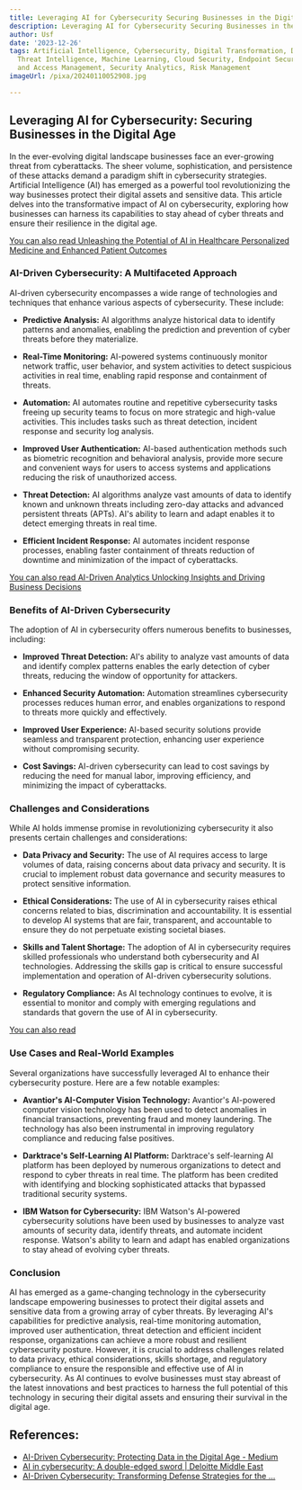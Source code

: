 ```yaml
---
title: Leveraging AI for Cybersecurity Securing Businesses in the Digital Age
description: Leveraging AI for Cybersecurity Securing Businesses in the Digital Age
author: Usf
date: '2023-12-26'
tags: Artificial Intelligence, Cybersecurity, Digital Transformation, Data Security,
  Threat Intelligence, Machine Learning, Cloud Security, Endpoint Security, Identity
  and Access Management, Security Analytics, Risk Management
imageUrl: /pixa/20240110052908.jpg

---
```

## Leveraging AI for Cybersecurity: Securing Businesses in the Digital Age

In the  ever-evolving digital landscape businesses face an ever-growing threat from cyberattacks. The sheer volume,  sophistication, and persistence of these attacks demand  a paradigm shift in cybersecurity strategies. Artificial Intelligence (AI) has emerged as a powerful tool revolutionizing the way businesses protect their digital assets and sensitive data. This article delves into  the transformative  impact of AI on cybersecurity, exploring how businesses can harness its  capabilities to stay ahead of cyber threats and ensure their resilience in the digital age.

[You can also read Unleashing the  Potential of AI in Healthcare Personalized Medicine and Enhanced Patient  Outcomes](Unleashing%20the%20Potential%20of%20AI%20in%20Healthcare%20Personalized%20Medicine%20and%20Enhanced%20Patient%20Outcomes)


### AI-Driven Cybersecurity: A Multifaceted Approach

AI-driven cybersecurity encompasses a wide range of technologies and techniques that enhance various aspects of cybersecurity. These include:

-  **Predictive Analysis:** AI algorithms analyze historical data to identify patterns and  anomalies, enabling the prediction and prevention of cyber threats before they materialize.

- **Real-Time Monitoring:** AI-powered systems continuously monitor network traffic, user behavior, and system activities to detect suspicious activities in real time, enabling rapid response and containment of threats.

- **Automation:** AI automates routine and repetitive  cybersecurity tasks freeing up security teams  to focus on more  strategic and  high-value activities. This includes tasks such as threat detection, incident response and security log analysis.

- **Improved User  Authentication:** AI-based authentication methods such as biometric recognition  and behavioral analysis,  provide more  secure and convenient ways for users to access systems and applications reducing the  risk of unauthorized access.

- **Threat Detection:** AI  algorithms analyze vast amounts of data to identify known and unknown threats including zero-day attacks and advanced persistent threats (APTs). AI's ability to learn and adapt enables it to  detect emerging threats in real time.

- **Efficient Incident Response:** AI automates incident response processes, enabling faster  containment of threats reduction of downtime and minimization of the  impact of cyberattacks.

[You can also read AI-Driven  Analytics Unlocking Insights and Driving Business Decisions](AI-Driven%20Analytics%20Unlocking%20Insights%20and%20Driving%20Business%20Decisions)


### Benefits of AI-Driven Cybersecurity

The adoption of AI in cybersecurity offers numerous benefits  to businesses, including:

-  **Improved Threat Detection:**  AI's ability to analyze vast  amounts of  data and identify  complex patterns enables the early detection of cyber threats, reducing the window of opportunity for attackers.

- **Enhanced Security Automation:** Automation streamlines cybersecurity processes reduces  human error, and enables organizations to respond to threats more quickly and effectively.

- **Improved User Experience:**  AI-based security solutions provide seamless and  transparent  protection, enhancing user  experience without compromising security.

- **Cost Savings:** AI-driven cybersecurity can lead to cost savings by reducing the  need for manual labor, improving efficiency, and minimizing the  impact of cyberattacks.

### Challenges and Considerations

While  AI holds  immense promise in revolutionizing cybersecurity it also  presents  certain  challenges and considerations:

- **Data Privacy and Security:**  The use  of AI requires access to large volumes of data, raising concerns about data privacy  and security. It is crucial to implement robust data governance and security  measures to  protect sensitive  information.

- **Ethical Considerations:** The use of AI in cybersecurity raises ethical  concerns related to bias, discrimination and accountability.  It is  essential to develop  AI systems that are fair, transparent, and accountable to ensure  they do not perpetuate existing societal biases.

- **Skills and  Talent Shortage:** The  adoption of AI  in cybersecurity requires skilled  professionals who understand both  cybersecurity and AI technologies. Addressing the skills gap is critical to ensure successful implementation and operation of AI-driven cybersecurity solutions.

- **Regulatory Compliance:** As AI technology continues to evolve, it is essential to monitor and comply with emerging regulations and standards that govern the use of AI in cybersecurity.

[You can also read  ]()


### Use Cases and Real-World Examples

Several organizations have successfully leveraged AI to enhance their cybersecurity  posture. Here are a few notable examples:

- **Avantior's AI-Computer Vision Technology:** Avantior's AI-powered computer vision technology has been used to detect anomalies in financial transactions, preventing fraud and money laundering. The technology has  also been instrumental in improving regulatory compliance and reducing false positives.

- **Darktrace's Self-Learning AI Platform:**  Darktrace's self-learning  AI platform  has been  deployed by numerous organizations to detect and respond to cyber threats in real time. The  platform has been credited with  identifying and blocking sophisticated attacks that bypassed traditional security systems.

- **IBM Watson for Cybersecurity:**  IBM Watson's AI-powered cybersecurity  solutions have been used by businesses to analyze vast amounts of security data, identify threats, and automate incident response. Watson's ability to learn and adapt has enabled organizations  to stay ahead of evolving cyber threats.

### Conclusion

AI has emerged  as a game-changing technology  in the cybersecurity landscape empowering businesses  to protect their digital assets and  sensitive data  from a growing array of cyber threats. By leveraging AI's capabilities for predictive analysis,  real-time monitoring automation, improved user authentication, threat detection and  efficient incident response, organizations can achieve a more  robust  and resilient cybersecurity posture. However, it is crucial to address challenges related to  data privacy,  ethical considerations, skills shortage, and regulatory compliance to  ensure the responsible and effective use of AI in cybersecurity.  As AI continues to evolve businesses must stay abreast of the latest innovations and best practices to harness the full potential of this technology in securing their digital assets and ensuring their survival in the digital  age.

## References:
- [AI-Driven Cybersecurity: Protecting Data in the Digital Age - Medium](https://medium.com/@info-957/ai-driven-cybersecurity-protecting-data-in-the-digital-age-db43ed95cb3c)
- [AI in cybersecurity: A double-edged sword | Deloitte Middle East](https://www2.deloitte.com/xe/en/pages/about-deloitte/articles/securing-the-future/ai-in-cybersecurity.html)
- [AI-Driven Cybersecurity: Transforming Defense Strategies for the ...](https://cxotoday.com/cxo-bytes/ai-driven-cybersecurity-transforming-defense-strategies-for-the-digital-age/)
